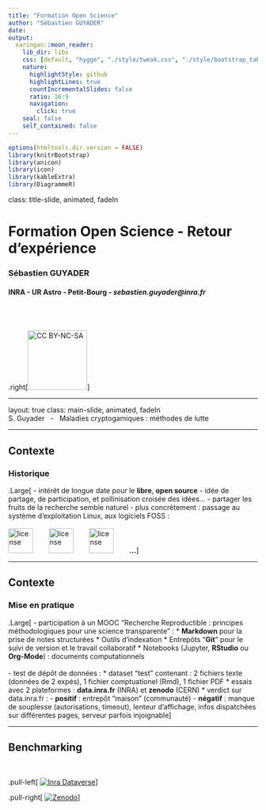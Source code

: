 ```yaml
---
title: "Formation Open Science"
author: "Sébastien GUYADER"
date:
output:
  xaringan::moon_reader:
    lib_dir: libs
    css: [default, "hygge", "./style/tweak.css", "./style/bootstrap_table.css", "./style/footer-header.css"]
    nature:
      highlightStyle: github
      highlightLines: true
      countIncrementalSlides: false
      ratio: 16:9
      navigation:
        click: true
    seal: false
    self_contained: false
---
```


```r
options(htmltools.dir.version = FALSE)
library(knitrBootstrap)
library(anicon)
library(icon)
library(kableExtra)
library(DiagrammeR)
```

class: title-slide, animated, fadeIn

# Formation Open Science - Retour d'expérience
### Sébastien GUYADER
#### INRA - UR Astro - Petit-Bourg - _sebastien.guyader@inra.fr_
<br><br><br>
.right[<img src="./images/cc-by-nc-sa.png" alt="CC BY-NC-SA" width="120"/>]

---

layout: true
class: main-slide, animated, fadeIn
<div class="my-footer"><span>S. Guyader &nbsp; - &nbsp; Maladies cryptogamiques : méthodes de lutte</span></div> 

---

## Contexte

### Historique
.Large[
- intérêt de longue date pour le **libre**, **open source**
- idée de partage, de participation, et pollinisation croisée des idées...
- partager les fruits de la recherche semble naturel
- plus concrètement : passage au système d'exploitation Linux, aux logiciels FOSS :
<br><br>
<img src="./images/R_logo.svg.png" alt="license" height="50"/> &nbsp;&nbsp;&nbsp;&nbsp;&nbsp;&nbsp;
<img src="./images/RStudio_Logo.png" alt="license" height="50"/>
&nbsp;&nbsp;&nbsp;&nbsp;&nbsp;&nbsp;
<img src="./images/LibreOffice_logo.svg.png" alt="license" height="50"/>
&nbsp;&nbsp;&nbsp;&nbsp;&nbsp;&nbsp;
**...**
]

---

## Contexte

### Mise en pratique
.Large[
- participation à un MOOC "Recherche Reproductible : principes méthodologiques pour une science transparente" :
  * **Markdown** pour la prise de notes structurées
  * Outils d'indexation
  * Entrepôts "**Git**" pour le suivi de version et le travail collaboratif
  * Notebooks (Jupyter, **RStudio** ou **Org-Mode**) : documents computationnels
  <br><br>
- test de dépôt de données :
  * dataset "test" contenant : 2 fichiers texte (données de 2 expés), 1 fichier comptuationel (Rmd), 1 fichier PDF
  * essais avec 2 plateformes : **data.inra.fr** (INRA) et **zenodo** (CERN)
  * verdict sur data.inra.fr :
    - **positif** : entrepôt "maison" (communauté)
    - **négatif** : manque de souplesse (autorisations, timeout), lenteur d'affichage, infos dispatchées sur différentes pages, serveur parfois injoignable
]

---

## Benchmarking
<br>


.pull-left[
[![Inra Dataverse](./images/DataInra-500x500.jpg)](https://data-preproduction.inra.fr/dataset.xhtml?persistentId=doi:10.70112/HZLEYQ)
]

.pull-right[
[![Zenodo](./images/zenodo1.png)](https://sandbox.zenodo.org/record/421328)
]
